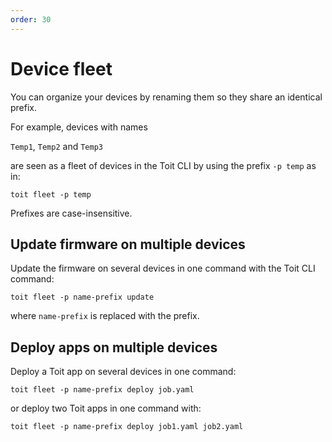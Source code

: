 ```yaml
---
order: 30
---
```


# Device fleet

You can organize your devices by renaming them so they share an identical prefix.

For example, devices with names

`Temp1`, `Temp2` and `Temp3`

are seen as a fleet of devices in the Toit CLI by using the
prefix `-p temp` as in:

```shell
toit fleet -p temp
```

Prefixes are case-insensitive.

## Update firmware on multiple devices

Update the firmware on several devices in one command with the Toit CLI command:

```shell
toit fleet -p name-prefix update
```

where `name-prefix` is replaced with the prefix.

## Deploy apps on multiple devices

Deploy a Toit app on several devices in one command:

```shell
toit fleet -p name-prefix deploy job.yaml
```

or deploy two Toit apps in one command with:

```shell
toit fleet -p name-prefix deploy job1.yaml job2.yaml
```
